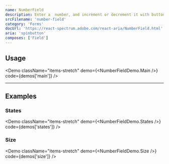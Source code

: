 ```yaml
---
name: NumberField
description: Enter a  number, and increment or decrement it with buttons.
srcFilename: 'number-field'
category: 'Forms'
docUrl: 'https://react-spectrum.adobe.com/react-aria/NumberField.html'
aria: 'spinbutton'
composes: ['Field']
---
```


## Usage

<Demo
  className="items-stretch"
  demo={<NumberFieldDemo.Main />}
  code={demos['main']}
/>

---

## Examples

### States

<Demo
  className="items-stretch"
  demo={<NumberFieldDemo.States />}
  code={demos['states']}
/>

### Size

<Demo
  className="items-stretch"
  demo={<NumberFieldDemo.Size />}
  code={demos['size']}
/>
